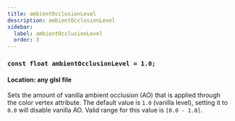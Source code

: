 ```yaml
---
title: ambientOcclusionLevel
description: ambientOcclusionLevel
sidebar:
  label: ambientOcclusionLevel
  order: 3
---
```


### `const float ambientOcclusionLevel = 1.0;`

#### Location: any glsl file

Sets the amount of vanilla ambient occlusion (AO) that is applied through the color vertex attribute. The default value is `1.0` (vanilla level), setting it to `0.0` will disable vanilla AO. Valid range for this value is `[0.0 - 1.0]`.